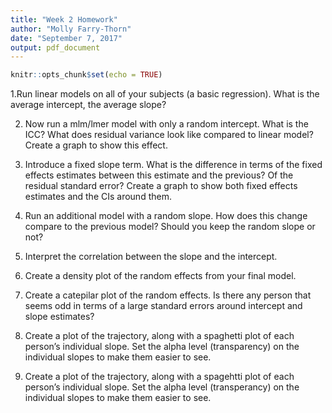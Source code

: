 ```yaml
---
title: "Week 2 Homework"
author: "Molly Farry-Thorn"
date: "September 7, 2017"
output: pdf_document
---
```


```r
knitr::opts_chunk$set(echo = TRUE)
```


1.Run linear models on all of your subjects (a basic regression). What is the average intercept, the average slope?

2. Now run a mlm/lmer model with only a random intercept. What is the ICC? What does residual variance look like compared to linear model? Create a graph to show this effect.

3. Introduce a fixed slope term. What is the difference in terms of the fixed effects estimates between this estimate and the previous? Of the residual standard error? Create a graph to show both fixed effects estimates and the CIs around them.

4. Run an additional model with a random slope. How does this change compare to the previous model? Should you keep the random slope or not?

5. Interpret the correlation between the slope and the intercept.

6. Create a density plot of the random effects from your final model.

7. Create a catepilar plot of the random effects. Is there any person that seems odd in terms of a large standard errors around intercept and slope estimates?

8. Create a plot of the trajectory, along with a spaghetti plot of each person’s individual slope. Set the alpha level (transparency) on the individual slopes to make them easier to see.

9. Create a plot of the trajectory, along with a spagehtti plot of each person’s individual slope. Set the alpha level (transperancy) on the individual slopes to make them easier to see.

```r

```
